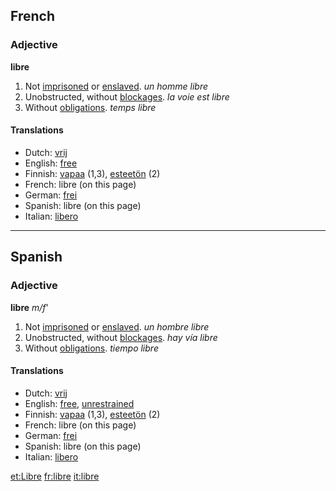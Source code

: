 ==French==
===Adjective===
'''libre'''

# Not [[imprisoned]] or [[enslaved]]. ''un homme libre''
# Unobstructed, without [[blockage|blockages]]. ''la voie est libre''
# Without [[obligation]]s. ''temps libre''

====Translations====
*Dutch: [[vrij]]
*English: [[free]]
*Finnish: [[vapaa]] (1,3), [[esteetön]] (2)
*French: libre (on this page)
*German: [[frei]]
*Spanish: libre (on this page)
*Italian: [[libero]]

----

==Spanish==
===Adjective===
'''libre''' ''m/f'''

# Not [[imprisoned]] or [[enslaved]]. ''un hombre libre''
# Unobstructed, without [[blockage|blockages]]. ''hay vía libre''
# Without [[obligation]]s. ''tiempo libre''

====Translations====
*Dutch: [[vrij]]
*English: [[free]], [[unrestrained]]
*Finnish: [[vapaa]] (1,3), [[esteetön]] (2)
*French: libre (on this page)
*German: [[frei]]
*Spanish: libre (on this page)
*Italian: [[libero]]

[[et:Libre]]
[[fr:libre]]
[[it:libre]]